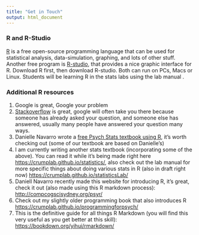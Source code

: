 ```yaml
---
title: "Get in Touch"
output: html_document
---
```


### R and R-Studio

[R](http://www.r-project.org) is a free open-source programming language that can be used for statistical analysis, data-simulation, graphing, and lots of other stuff. Another free program is [R-studio](http://www.rstudio.com), that provides a nice graphic interface for R. Download R first, then download R-studio. Both can run on PCs, Macs or Linux. Students will be learning R in the stats labs using the lab manual []().

### Additional R resources

1. Google is great, Google your problem
2. [Stackoverflow](https://stackoverflow.com) is great, google will often take you there because someone has already asked your question, and someone else has answered, usually many people have answered your question many ways.
3. Danielle Navarro wrote a [free Psych Stats textbook using R](https://compcogscisydney.org/learning-statistics-with-r/), it's worth checking out (some of our textbook are based on Danielle's)
4. I am currently writing another stats textbook (incorporating some of the above). You can read it while it's being made right here [https://crumplab.github.io/statistics/](https://crumplab.github.io/statistics/), also check out the lab manual for more specific things about doing various stats in R (also in draft right now) [https://crumplab.github.io/statisticsLab/](https://crumplab.github.io/statisticsLab/)
5. Daniell Navarro recently made this website for introducing R, it's great, check it out (also made using this R markdown process): [http://compcogscisydney.org/psyr/](http://compcogscisydney.org/psyr/)
6. Check out my slightly older programming book that also introduces R [https://crumplab.github.io/programmingforpsych/](https://crumplab.github.io/programmingforpsych/)
7. This is the definitive guide for all things R Markdown (you will find this very useful as you get better at this skill): [https://bookdown.org/yihui/rmarkdown/](https://bookdown.org/yihui/rmarkdown/)

